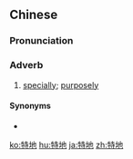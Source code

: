 ==Chinese==
{{zh-forms}}

===Pronunciation===
{{zh-pron
|m=tèdì
|c=dak6 dei6
|mn=qz:tia̍k-tē/xm,zz:te̍k-tē/xm:te̍k-tōe
|cat=adv
}}

===Adverb===
{{zh-adv}}

# [[specially]]; [[purposely]]

====Synonyms====
* {{zh-l|特意}}

[[ko:特地]]
[[hu:特地]]
[[ja:特地]]
[[zh:特地]]